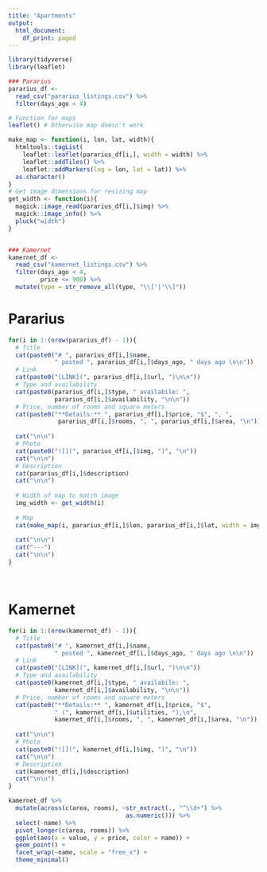 ```yaml
---
title: "Apartments"
output:
  html_document:
    df_print: paged
---
```


```r
library(tidyverse)
library(leaflet)

### Pararius
pararius_df <- 
  read_csv("pararius_listings.csv") %>% 
  filter(days_ago < 4) 

# Function for maps
leaflet() # Otherwise map doesn't work

make_map <- function(i, lon, lat, width){
  htmltools::tagList(
    leaflet::leaflet(pararius_df[i,], width = width) %>%
    leaflet::addTiles() %>% 
    leaflet::addMarkers(lng = lon, lat = lat)) %>% 
  as.character()
}
# Get image dimensions for resizing map
get_width <- function(i){
  magick::image_read(pararius_df[i,]$img) %>% 
  magick::image_info() %>% 
  pluck("width")
}


### Kamernet
kamernet_df <- 
  read_csv("kamernet_listings.csv") %>% 
  filter(days_ago < 4,
         price <= 900) %>% 
  mutate(type = str_remove_all(type, "\\['|'\\]"))
```

# Pararius

```r

for(i in 1:(nrow(pararius_df) - 1)){
  # Title
  cat(paste0("# ", pararius_df[i,]$name,
             " posted ", pararius_df[i,]$days_ago, " days ago \n\n"))
  # Link
  cat(paste0("[LINK](", pararius_df[i,]$url, ")\n\n")) 
  # Type and availability
  cat(paste0(pararius_df[i,]$type, " availabile: ",
             pararius_df[i,]$availability, "\n\n"))
  # Price, number of rooms and square meters
  cat(paste0("**Details:** ", pararius_df[i,]$price, "$", ", ", 
              pararius_df[i,]$rooms, ", ", pararius_df[i,]$area, "\n")) 
  
  cat("\n\n")
  # Photo
  cat(paste0("![](", pararius_df[i,]$img, ")", "\n")) 
  cat("\n\n")
  # Description
  cat(pararius_df[i,]$description) 
  cat("\n\n")
  
  # Width of map to match image
  img_width <- get_width(i)
  
  # Map
  cat(make_map(i, pararius_df[i,]$lon, pararius_df[i,]$lat, width = img_width))
  
  cat("\n\n")
  cat("---")
  cat("\n\n")
}
```

$~$

# Kamernet

```r
for(i in 1:(nrow(kamernet_df) - 1)){
  # Title
  cat(paste0("# ", kamernet_df[i,]$name,
             " posted ", kamernet_df[i,]$days_ago, " days ago \n\n"))
  # Link
  cat(paste0("[LINK](", kamernet_df[i,]$url, ")\n\n")) 
  # Type and availability
  cat(paste0(kamernet_df[i,]$type, " availabile: ",
             kamernet_df[i,]$availability, "\n\n"))
  # Price, number of rooms and square meters
  cat(paste0("**Details:** ", kamernet_df[i,]$price, "$",
             " (", kamernet_df[i,]$utilities, "),\n",
             kamernet_df[i,]$rooms, ", ", kamernet_df[i,]$area, "\n")) 
  
  cat("\n\n")
  # Photo
  cat(paste0("![](", kamernet_df[i,]$img, ")", "\n")) 
  cat("\n\n")
  # Description
  cat(kamernet_df[i,]$description) 
  cat("\n\n")
}
```


```r
kamernet_df %>% 
  mutate(across(c(area, rooms), ~str_extract(., "^\\d+") %>% 
                                 as.numeric())) %>% 
  select(-name) %>% 
  pivot_longer(c(area, rooms)) %>% 
  ggplot(aes(x = value, y = price, color = name)) +
  geom_point() +
  facet_wrap(~name, scale = "free_x") +
  theme_minimal()
```